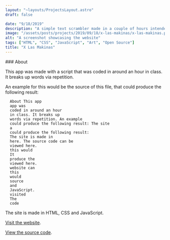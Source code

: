 ```yaml
---
layout: "~layouts/ProjectsLayout.astro"
draft: false

date: "9/18/2019"
description: "A simple text scrambler made in a couple of hours intended to use for creating interesting texts."
image: "/assets/posts/projects/2019/09/18/x-las-makinas/x-las-makinas.png"
alt: "A screenshot showcasing the website"
tags: ["HTML", "CSS", "JavaScript", "Art", "Open Source"]
title: "X Las Makinas"
---
```




<div id="content">
  ### About

This app was made with a script that was coded in around an hour in class. It breaks up words via repetition.

An example for this would be the source of this file, that could produce the following result:

```
  About This app
  app was
  coded in around an hour
  in class. It breaks up
  words via repetition. An example
  could produce the following result: The site
  a
  could produce the following result:
  The site is made in
  here. The source code can be
  viewed here.
  this would
  It
  produce the
  viewed here.
  website can
  this
  would
  source
  and
  JavaScript.
  visited
  The
  code
```

The site is made in HTML, CSS and JavaScript.

[Visit the website](https://x-las-makinas.netlify.app/).

[View the source code](https://github.com/royeden/x-las-makinas).

</div>
